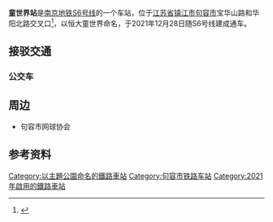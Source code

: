 {{Infobox station
|name = 童世界站
|eng_name = TONGSHIJIE
|former = 
|linecolour = {{南京地铁颜色|S6|s}}
|image = S6 Tongshijie Station (2021).jpg
|caption = 童世界站站台（2021年12月）
|code = 
|address = {{CHN}}[[江苏省|江苏省]][[镇江市|镇江市]][[句容市|句容市]]
|coordinates = {{coord|31.9937876664|119.177469995|display=inline,title}}
|structure = 高架车站
|interchange = 
|hall = 高架站厅
|line = {{南京地铁路线标志|S6|full}}
|connections = [[句容公交|句容公交]]
|operator = 
|opened = 2021年12月28日
|opening = 
|platform = 1个岛式站台
|exits = 
|first = 
|last = 
|adjacent = 
{{Adjacent stations|system=NJM
|line1=S6|left1=黄梅|right1=华阳
}}
|route_map=
}}
'''童世界站'''是[[南京地铁S6号线|南京地铁S6号线]]的一个车站，位于[[江苏省|江苏省]][[镇江市|镇江市]][[句容市|句容市]]宝华山路和华阳北路交叉口<ref>{{cite web|url=https://www.sohu.com/a/393814437_645377|title=关于宁句城际轨道句容段车站站名公示|publisher=搜狐网|date=2020-05-08|accessdate=2021-02-28}}</ref>，以恒大童世界命名，于2021年12月28日随S6号线建成通车。

==接驳交通==
===公交车===
{{镇江公交线路简单列表|station=童世界地铁站|句容8}}

==周边==
* 句容市网球协会

==参考资料==
{{reflist}}

{{宁句城际轨道交通车站}}

[[Category:以主題公園命名的鐵路車站|Category:以主題公園命名的鐵路車站]]
[[Category:句容市铁路车站|Category:句容市铁路车站]]
[[Category:2021年啟用的鐵路車站|Category:2021年啟用的鐵路車站]]
